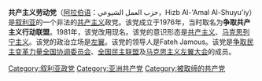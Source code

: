 '''共产主义劳动党'''（[[阿拉伯语|阿拉伯语]]：حزب العمل الشيوعي，Hizb Al-'Amal Al-Shuyu'iy）是[[叙利亚|叙利亚]]的一个非法的[[共产主义|共产主义]]政党。该党成立于1976年，当时取名为'''争取共产主义行动联盟'''。1981年，该党改用现名。该党的意识形态是[[共产主义|共产主义]]、[[马克思列宁主义|马克思列宁主义]]。该党的政治立场是[[左翼|左翼]]。该党的领导人是Fateh Jamous。该党是[[争取民主变革力量全国协调委员会|争取民主变革力量全国协调委员会]]、[[全国民主联盟_(叙利亚)|全国民主联盟]]及[[马克思主义左翼大会|马克思主义左翼大会]]的成员。
{{叙利亚政党}}
[[Category:叙利亚政党|Category:叙利亚政党]]
[[Category:亚洲共产党|Category:亚洲共产党]]
[[Category:被取缔的共产党|Category:被取缔的共产党]]